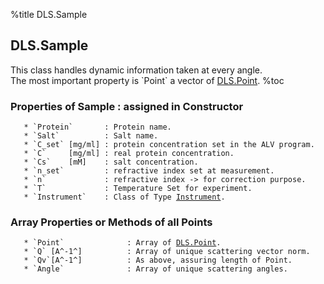 %title DLS.Sample
== DLS.Sample ==

This class handles dynamic information taken at every angle. <br/>
The most important property is `Point` a vector of [[DLS.Point]].
%toc

=== Properties of Sample : assigned in Constructor ===
    * `Protein`       : Protein name.
    * `Salt`          : Salt name.
    * `C_set` [mg/ml] : protein concentration set in the ALV program.
    * `C`     [mg/ml] : real protein concentration.
    * `Cs`    [mM]    : salt concentration.
    * `n_set`         : refractive index set at measurement.
    * `n`             : refractive index -> for correction purpose.
    * `T`             : Temperature Set for experiment.
    * `Instrument`	  : Class of Type [[Instrument]].
=== Array Properties or Methods of all Points ===
    * `Point`              : Array of [[DLS.Point]].
    * `Q` [A^-1^]          : Array of unique scattering vector norm.
    * `Qv`[A^-1^]          : As above, assuring length of Point.
    * `Angle`              : Array of unique scattering angles.

